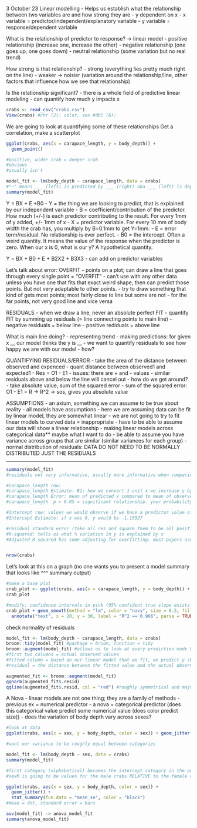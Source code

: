 3 October 23
Linear modelling 
- Helps us establish what the relationship between two variables are and how strong they are
- y dependent on x
- x variable = predictor/independent/explanatory variable
- y variable = response/dependent variable

What is the relationship of predictor to response? -> linear model
  - positive relationship (increase one, increase the other)
  - negative relationship (one goes up, one goes down)
  - neutral relationship (some variation but no real trend)

How strong is that relationship?
  - strong (everything lies pretty much right on the line)
  - weaker -> noisier (variation around the relationship/line, other factors that influence how     we see that relationship)
  
Is the relationship significant?
  - there is a whole field of predictive linear modeling 
  - can quantify how much y impacts x
  
```r
crabs <- read_csv("crabs.csv")
View(crabs) #chr (2): color, sex #dbl (6):

```

We are going to look at quantifying some of these relationships
Get a correlation, make a scatterplot
```r
ggplot(crabs, aes(x = carapace_length, y = body_depth)) +
  geom_point()

#positive, wider crab = deeper crab
#obvious
#usually isn't

model_fit <- lm(body_depth ~ carapace_length, data = crabs) 
#"~" means ___ (left) is predicted by ___ (right) aka ___ (left) is dependent on ___ (right)
summary(model_fit)
```

Y = BX + E +B0
  - Y = the thing we are looking to predict, that is explained by our independent variable
  - B = coefficient/contribution of the predictor. How much (+/-) is each predictor contributing     to the result. For every 1mm of y added, +/- 1mm of x
  - X = predictor variable. For every 10 mm of body width the crab has, you multiply by B=0.1mm     to get Y=1mm.
  - E = error term/residual. No relationship is ever perfect. 
  - B0 = the intercept. Often a weird quantity. It means the value of the response when the         predictor is zero. When our x is 0, what is our y? A hypothetical quantity.
  
Y = BX + B0 + E + B2X2 + B3X3
  - can add on predictor variables
  
Let's talk about error:
OVERFIT
  - points on a plot; can draw a line that goes through every single point = "OVERFIT"
  - can't use with any other data unless you have one that fits that exact weird shape, then can     predict those points. But not very adaptable to other points.
  - try to draw something that kind of gets most points; most fairly close to line but some are     not
  - for the far points, not very good line and vice versa

RESIDUALS
  - when we draw a line, never an absolute perfect FIT
  - quantify FIT by summing up residuals (= line connecting points to main line)
  - negative residuals = below line
  - positive rediduals = above line
  
What is main line doing?
  - representing trend
  - making predictions: for given x __ our model thinks the y is __
  - we want to quantify residuals to see how happy we are with our model
  - how?
  
QUANTIFYING RESIDUALS/ERROR
  - take the area of the distance between observed and expenced
  - quant distance between observed1 and expected1
  - Res = O1 - E1
  - issues: there are + and - values
  - similar residuals above and below the line will cancel out
  - how do we get around?
  - take absolute value, sum of the squared error
  - sum of the squared error: O1 - E1 = R -> R^2 -> sos, gives you absolute value
  
ASSUMPTIONS
  - an axium, something we can assume to be true about reality
  - all models have assumptions
  - here we are assuming data can be fit by linear model, they are somewhat linear
  - we are not going to try to fit linear models to curved data = inappropriate
  - have to be able to assume our data will show a linear relationship
  - making linear models across categorical data** maybe what I want to do
  - be able to assume you have variance across groups that are similar (similar variances for        each group)
  - normal distribution of residuals: DATA DO NOT NEED TO BE NORMALLY DISTRIBUTED JUST THE RESIDUALS
  
____________________

```r
summary(model_fit)
#residuals not very informative, usually more informative when comparing models (go with model with fewer errors)

#carapace_length row:
#carapace_length Estimate: B1: how we convert 1 unit x we increase y by this value. as we increase carapace length 1 unit we expect body depth to increase 0.4 units
#carapace_length Error: mean of predicted x compared to mean of observed x. how close they are
#carapace_length  p < 0.05 = significant relationship. your probability of observing this data/relationship or a stronger one if there truly is no relationship between x and y variables. if < 0.05 = probably x has something to do with y

#Intercept row: values we would observe if we have a predictor value of 0
#Intercept Estimate: if x was 0, y would be -1.15527

#residual standard error (take all res and square them to be all positive)
#R-squared: tells us what % variation in y is explained by x
#Adjusted R squared has some adjusting for overfitting. most papers use this


nrow(crabs)
```

Let's look at this on a graph (no one wants you to present a model summary that looks like ^^^ summary output)
```r
#make a base plot
crab_plot <- ggplot(crabs, aes(x = carapace_length, y = body_depth)) + geom_point(size = 0.5)
crab_plot

#modify. confidence intervals in pink (95% confident true slope exists within these margins. is a function of the standard error of the slope). annotate the plot
crab_plot + geom_smooth(method = "lm", color = "navy", size = 0.5, fill = "deeppink") +
  annotate("text", x = 20, y = 30, label = "R^2 == 0.966", parse = TRUE) + theme_bw()
```

check normality of residuals
```r
model_fit <- lm(body_depth ~ carapace_length, data = crabs)
broom::tidy(model_fit) #package = broom, function = tidy
broom::augment(model_fit) #allows us to look at every prediction made by our model, uncontrollable amt of info 
#first two columns = actual observed values
#fitted column = based on our linear model that we fit, we predict y should be __
#residual = the distance between the fitted value and the actual observed value

augmented_fit <- broom::augment(model_fit)
qqnorm(augmented_fit$.resid)
qqline(augmented_fit$.resid, col = "red") #roughly symmetrical and majority on the line = normally distr residuals
```

A Nova
  - linear models are not one thing; they are a family of methods
  - previous ex = numerical predictor
  - a nova = categorical predictor (does this categorical value predict some numerical value (does color predict size))
    - does the variation of body depth vary across sexes?
    
```r
#look at data
ggplot(crabs, aes(x = sex, y = body_depth, color = sex)) + geom_jitter() 

#want our variance to be roughly equal between categories

model_fit <- lm(body_depth ~ sex, data = crabs)
summary(model_fit)

#first category (alphabetical) becomes the intercept category in the output (Est = ave depth length)
#sexM is going to be values for the male crabs RELATIVE to the female crabs
```

```r
ggplot(crabs, aes(x = sex, y = body_depth, color = sex)) +
  geom_jitter() +
  stat_summary(fun.data = "mean_se", color = "black")
#mean = dot, standard error = bars

aov(model_fit) -> anova_model_fit
summary(anova_model_fit)
```